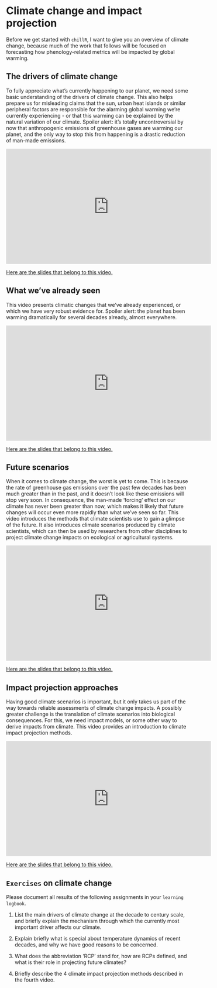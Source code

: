 # Climate change and impact projection

Before we get started with `chillR`, I want to give you an overview of climate change, because much of the work that follows will be focused on forecasting how phenology-related metrics will be impacted by global warming.

## The drivers of climate change

To fully appreciate what's currently happening to our planet, we need some basic understanding of the drivers of climate change. This also helps prepare us for misleading claims that the sun, urban heat islands or similar peripheral factors are responsible for the alarming global warming we're currently experiencing - or that this warming can be explained by the natural variation of our climate. Spoiler alert: it's totally uncontroversial by now that anthropogenic emissions of greenhouse gases are warming our planet, and the only way to stop this from happening is a drastic reduction of man-made emissions.

<iframe width="560" height="315" src="https://www.youtube.com/embed/lFtc-Y5OYNs" frameborder="0" allowfullscreen></iframe>

[Here are the slides that belong to this video.](https://uni-bonn.sciebo.de/s/b4iTBE82S1CVNx1)

## What we've already seen

This video presents climatic changes that we've already experienced, or which we have very robust evidence for. Spoiler alert: the planet has been warming dramatically for several decades already, almost everywhere.

<iframe width="560" height="315" src="https://www.youtube.com/embed/sLmfKcvsWow" frameborder="0" allowfullscreen></iframe>

[Here are the slides that belong to this video.](https://uni-bonn.sciebo.de/s/5kLiGT77nZyM21w)

## Future scenarios

When it comes to climate change, the worst is yet to come. This is because the rate of greenhouse gas emissions over the past few decades has been much greater than in the past, and it doesn't look like these emissions will stop very soon. In consequence, the man-made 'forcing' effect on our climate has never been greater than now, which makes it likely that future changes will occur even more rapidly than what we've seen so far. This video introduces the methods that climate scientists use to gain a glimpse of the future. It also introduces climate scenarios produced by climate scientists, which can then be used by researchers from other disciplines to project climate change impacts on ecological or agricultural systems.

<iframe width="560" height="315" src="https://www.youtube.com/embed/PX6fAxBEkCE" frameborder="0" allowfullscreen></iframe>

[Here are the slides that belong to this video.](https://uni-bonn.sciebo.de/s/69LVoQMPWXPFv5I)

## Impact projection approaches

Having good climate scenarios is important, but it only takes us part of the way towards reliable assessments of climate change impacts. A possibly greater challenge is the translation of climate scenarios into biological consequences. For this, we need impact models, or some other way to derive impacts from climate. This video provides an introduction to climate impact projection methods.

<iframe width="560" height="315" src="https://www.youtube.com/embed/3Q8HF4E7rkM" frameborder="0" allowfullscreen></iframe>

[Here are the slides that belong to this video.](https://uni-bonn.sciebo.de/s/IC87QhJb8hqnDhP)

## `Exercises` on climate change {-#exercises_climate_change}

Please document all results of the following assignments in your `learning logbook`.

1) List the main drivers of climate change at the decade to century scale, and briefly explain the mechanism through which the currently most important driver affects our climate.

2) Explain briefly what is special about temperature dynamics of recent decades, and why we have good reasons to be concerned.

3) What does the abbreviation 'RCP' stand for, how are RCPs defined, and what is their role in projecting future climates?

4) Briefly describe the 4 climate impact projection methods described in the fourth video.
